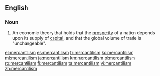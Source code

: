 ==English==

===Noun===
{{en-noun|~}}
{{wikipedia}}

# An economic theory that holds that the [[prosperity]] of a nation depends upon its supply of [[capital]], and that the global volume of trade is "unchangeable".

[[el:mercantilism]]
[[es:mercantilism]]
[[fr:mercantilism]]
[[ko:mercantilism]]
[[ml:mercantilism]]
[[ja:mercantilism]]
[[km:mercantilism]]
[[pl:mercantilism]]
[[ro:mercantilism]]
[[fi:mercantilism]]
[[ta:mercantilism]]
[[vi:mercantilism]]
[[zh:mercantilism]]